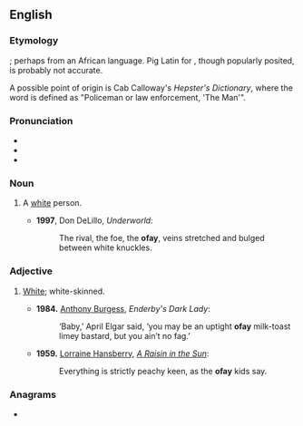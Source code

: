 ==English==

===Etymology===
{{unk|en}}; perhaps from an African language. Pig Latin for {{m|en|foe}}, though popularly posited, is probably not accurate.

A possible point of origin is Cab Calloway's ''Hepster's Dictionary'', where the word is defined as "Policeman or law enforcement, 'The Man'".

===Pronunciation===
* {{IPA|/ˈəʊfeɪ/|lang=en}}
* {{homophones|au fait|lang=en}}
* {{rhymes|əʊfeɪ|lang=en}}

===Noun===
{{en-noun}}

# {{lb|en|US|ethnic slur|slang}} A [[white]] person.
#* '''1997''', Don DeLillo, ''Underworld'':
#*: The rival, the foe, the '''ofay''', veins stretched and bulged between white knuckles.

===Adjective===
{{en-adj}}

# {{lb|en|US|ethnic slur|slang}} [[white|White]]; white-skinned.
#* '''1984.''' [[w:Anthony Burgess|Anthony Burgess]], ''Enderby's Dark Lady'':
#*: ‘Baby,’ April Elgar said, ‘you may be an uptight '''ofay''' milk-toast limey bastard, but you ain’t no fag.’
#* '''1959.''' [[w:Lorraine Hansberry|Lorraine Hansberry]], ''[[w:A Raisin in the Sun|A Raisin in the Sun]]'':
#*: Everything is strictly peachy keen, as the '''ofay''' kids say.

===Anagrams===
* {{anagrams|en|a=afoy|Yafo}}